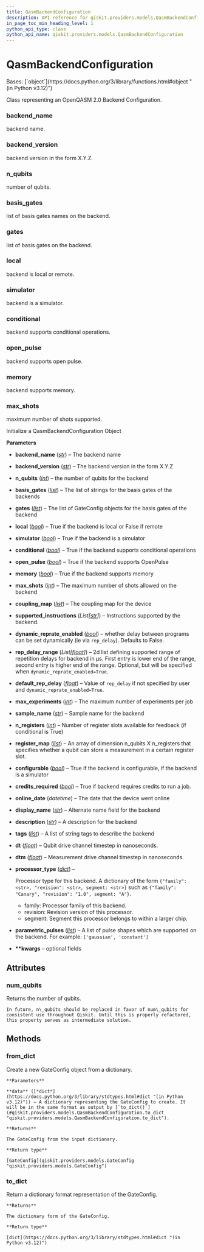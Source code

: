 ```yaml
---
title: QasmBackendConfiguration
description: API reference for qiskit.providers.models.QasmBackendConfiguration
in_page_toc_min_heading_level: 1
python_api_type: class
python_api_name: qiskit.providers.models.QasmBackendConfiguration
---
```


# QasmBackendConfiguration

<Class id="qiskit.providers.models.QasmBackendConfiguration" github="https://github.com/qiskit/qiskit/tree/stable/0.25/qiskit/providers/models/backendconfiguration.py" signature="qiskit.providers.models.QasmBackendConfiguration(backend_name, backend_version, n_qubits, basis_gates, gates, local, simulator, conditional, open_pulse, memory, max_shots, coupling_map, supported_instructions=None, dynamic_reprate_enabled=False, rep_delay_range=None, default_rep_delay=None, max_experiments=None, sample_name=None, n_registers=None, register_map=None, configurable=None, credits_required=None, online_date=None, display_name=None, description=None, tags=None, dt=None, dtm=None, processor_type=None, parametric_pulses=None, **kwargs)">
  Bases: [`object`](https://docs.python.org/3/library/functions.html#object "(in Python v3.12)")

  Class representing an OpenQASM 2.0 Backend Configuration.

  ### backend\_name

  <Attribute id="qiskit.providers.models.QasmBackendConfiguration.backend_name" name="backend_name">
    backend name.
  </Attribute>

  ### backend\_version

  <Attribute id="qiskit.providers.models.QasmBackendConfiguration.backend_version" name="backend_version">
    backend version in the form X.Y.Z.
  </Attribute>

  ### n\_qubits

  <Attribute id="qiskit.providers.models.QasmBackendConfiguration.n_qubits" name="n_qubits">
    number of qubits.
  </Attribute>

  ### basis\_gates

  <Attribute id="qiskit.providers.models.QasmBackendConfiguration.basis_gates" name="basis_gates">
    list of basis gates names on the backend.
  </Attribute>

  ### gates

  <Attribute id="qiskit.providers.models.QasmBackendConfiguration.gates" name="gates">
    list of basis gates on the backend.
  </Attribute>

  ### local

  <Attribute id="qiskit.providers.models.QasmBackendConfiguration.local" name="local">
    backend is local or remote.
  </Attribute>

  ### simulator

  <Attribute id="qiskit.providers.models.QasmBackendConfiguration.simulator" name="simulator">
    backend is a simulator.
  </Attribute>

  ### conditional

  <Attribute id="qiskit.providers.models.QasmBackendConfiguration.conditional" name="conditional">
    backend supports conditional operations.
  </Attribute>

  ### open\_pulse

  <Attribute id="qiskit.providers.models.QasmBackendConfiguration.open_pulse" name="open_pulse">
    backend supports open pulse.
  </Attribute>

  ### memory

  <Attribute id="qiskit.providers.models.QasmBackendConfiguration.memory" name="memory">
    backend supports memory.
  </Attribute>

  ### max\_shots

  <Attribute id="qiskit.providers.models.QasmBackendConfiguration.max_shots" name="max_shots">
    maximum number of shots supported.
  </Attribute>

  Initialize a QasmBackendConfiguration Object

  **Parameters**

  *   **backend\_name** ([*str*](https://docs.python.org/3/library/stdtypes.html#str "(in Python v3.12)")) – The backend name

  *   **backend\_version** ([*str*](https://docs.python.org/3/library/stdtypes.html#str "(in Python v3.12)")) – The backend version in the form X.Y.Z

  *   **n\_qubits** ([*int*](https://docs.python.org/3/library/functions.html#int "(in Python v3.12)")) – the number of qubits for the backend

  *   **basis\_gates** ([*list*](https://docs.python.org/3/library/stdtypes.html#list "(in Python v3.12)")) – The list of strings for the basis gates of the backends

  *   **gates** ([*list*](https://docs.python.org/3/library/stdtypes.html#list "(in Python v3.12)")) – The list of GateConfig objects for the basis gates of the backend

  *   **local** ([*bool*](https://docs.python.org/3/library/functions.html#bool "(in Python v3.12)")) – True if the backend is local or False if remote

  *   **simulator** ([*bool*](https://docs.python.org/3/library/functions.html#bool "(in Python v3.12)")) – True if the backend is a simulator

  *   **conditional** ([*bool*](https://docs.python.org/3/library/functions.html#bool "(in Python v3.12)")) – True if the backend supports conditional operations

  *   **open\_pulse** ([*bool*](https://docs.python.org/3/library/functions.html#bool "(in Python v3.12)")) – True if the backend supports OpenPulse

  *   **memory** ([*bool*](https://docs.python.org/3/library/functions.html#bool "(in Python v3.12)")) – True if the backend supports memory

  *   **max\_shots** ([*int*](https://docs.python.org/3/library/functions.html#int "(in Python v3.12)")) – The maximum number of shots allowed on the backend

  *   **coupling\_map** ([*list*](https://docs.python.org/3/library/stdtypes.html#list "(in Python v3.12)")) – The coupling map for the device

  *   **supported\_instructions** (*List\[*[*str*](https://docs.python.org/3/library/stdtypes.html#str "(in Python v3.12)")*]*) – Instructions supported by the backend.

  *   **dynamic\_reprate\_enabled** ([*bool*](https://docs.python.org/3/library/functions.html#bool "(in Python v3.12)")) – whether delay between programs can be set dynamically (ie via `rep_delay`). Defaults to False.

  *   **rep\_delay\_range** (*List\[*[*float*](https://docs.python.org/3/library/functions.html#float "(in Python v3.12)")*]*) – 2d list defining supported range of repetition delays for backend in μs. First entry is lower end of the range, second entry is higher end of the range. Optional, but will be specified when `dynamic_reprate_enabled=True`.

  *   **default\_rep\_delay** ([*float*](https://docs.python.org/3/library/functions.html#float "(in Python v3.12)")) – Value of `rep_delay` if not specified by user and `dynamic_reprate_enabled=True`.

  *   **max\_experiments** ([*int*](https://docs.python.org/3/library/functions.html#int "(in Python v3.12)")) – The maximum number of experiments per job

  *   **sample\_name** ([*str*](https://docs.python.org/3/library/stdtypes.html#str "(in Python v3.12)")) – Sample name for the backend

  *   **n\_registers** ([*int*](https://docs.python.org/3/library/functions.html#int "(in Python v3.12)")) – Number of register slots available for feedback (if conditional is True)

  *   **register\_map** ([*list*](https://docs.python.org/3/library/stdtypes.html#list "(in Python v3.12)")) – An array of dimension n\_qubits X n\_registers that specifies whether a qubit can store a measurement in a certain register slot.

  *   **configurable** ([*bool*](https://docs.python.org/3/library/functions.html#bool "(in Python v3.12)")) – True if the backend is configurable, if the backend is a simulator

  *   **credits\_required** ([*bool*](https://docs.python.org/3/library/functions.html#bool "(in Python v3.12)")) – True if backend requires credits to run a job.

  *   **online\_date** (*datetime*) – The date that the device went online

  *   **display\_name** ([*str*](https://docs.python.org/3/library/stdtypes.html#str "(in Python v3.12)")) – Alternate name field for the backend

  *   **description** ([*str*](https://docs.python.org/3/library/stdtypes.html#str "(in Python v3.12)")) – A description for the backend

  *   **tags** ([*list*](https://docs.python.org/3/library/stdtypes.html#list "(in Python v3.12)")) – A list of string tags to describe the backend

  *   **dt** ([*float*](https://docs.python.org/3/library/functions.html#float "(in Python v3.12)")) – Qubit drive channel timestep in nanoseconds.

  *   **dtm** ([*float*](https://docs.python.org/3/library/functions.html#float "(in Python v3.12)")) – Measurement drive channel timestep in nanoseconds.

  *   **processor\_type** ([*dict*](https://docs.python.org/3/library/stdtypes.html#dict "(in Python v3.12)")) –

      Processor type for this backend. A dictionary of the form `{"family": <str>, "revision": <str>, segment: <str>}` such as `{"family": "Canary", "revision": "1.0", segment: "A"}`.

      *   family: Processor family of this backend.
      *   revision: Revision version of this processor.
      *   segment: Segment this processor belongs to within a larger chip.

  *   **parametric\_pulses** ([*list*](https://docs.python.org/3/library/stdtypes.html#list "(in Python v3.12)")) – A list of pulse shapes which are supported on the backend. For example: `['gaussian', 'constant']`

  *   **\*\*kwargs** – optional fields

  ## Attributes

  ### num\_qubits

  <Attribute id="qiskit.providers.models.QasmBackendConfiguration.num_qubits" name="num_qubits">
    Returns the number of qubits.

    In future, n\_qubits should be replaced in favor of num\_qubits for consistent use throughout Qiskit. Until this is properly refactored, this property serves as intermediate solution.
  </Attribute>

  ## Methods

  ### from\_dict

  <Function id="qiskit.providers.models.QasmBackendConfiguration.from_dict" name="from_dict" signature="classmethod from_dict(data)">
    Create a new GateConfig object from a dictionary.

    **Parameters**

    **data** ([*dict*](https://docs.python.org/3/library/stdtypes.html#dict "(in Python v3.12)")) – A dictionary representing the GateConfig to create. It will be in the same format as output by [`to_dict()`](#qiskit.providers.models.QasmBackendConfiguration.to_dict "qiskit.providers.models.QasmBackendConfiguration.to_dict").

    **Returns**

    The GateConfig from the input dictionary.

    **Return type**

    [GateConfig](qiskit.providers.models.GateConfig "qiskit.providers.models.GateConfig")
  </Function>

  ### to\_dict

  <Function id="qiskit.providers.models.QasmBackendConfiguration.to_dict" name="to_dict" signature="to_dict()">
    Return a dictionary format representation of the GateConfig.

    **Returns**

    The dictionary form of the GateConfig.

    **Return type**

    [dict](https://docs.python.org/3/library/stdtypes.html#dict "(in Python v3.12)")
  </Function>
</Class>


